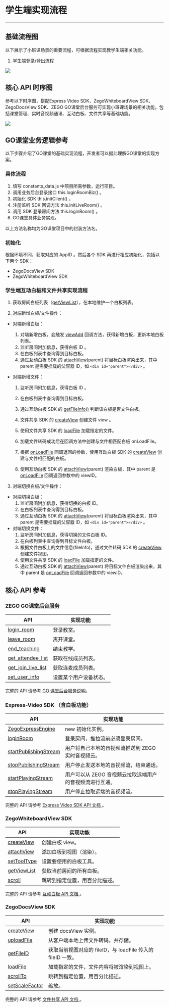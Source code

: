 # 学生端实现流程
---

## 基础流程图
以下展示了小班课场景的重要流程，可根据流程实现教学生端相关功能。

1. 学生端登录/登出流程

<Frame width="512" height="auto" caption=""><img src="https://storage.zego.im/sdk-doc/Pics/Common/GoClass/studentLogin.png" /></Frame>

## 核心 API 时序图
参考以下时序图，搭配Express Video SDK、ZegoWhiteboardView SDK、ZegoDocsView SDK、ZEGO GO课堂后台服务可实现小班课场景的相关功能，包括课堂管理、实时音视频通讯、互动白板、文件共享等基础功能。

<Frame width="512" height="auto" caption=""><img src="https://storage.zego.im/sdk-doc/Pics/GoClass/UMLs/SmallClass_Web_zh.png" /></Frame>

## GO课堂业务逻辑参考
以下步骤介绍了GO课堂的基础实现流程，开发者可以据此理解GO课堂的实现方案。

### 具体流程
1. 填写 constants_data.js 中项目所需参数，运行项目。
2. 调用业务后台登录接口 this.loginRoomBiz() 。
3. 初始化 SDK this.initClient() 。
4. 注册监听 SDK 回调方法 this.initLiveRoom() 。
5. 调用 SDK 登录房间方法 this.loginRoom() 。
6. GO课堂具体业务实现。


<Note title="说明">

 
以上方法名称均为GO课堂项目中的封装方法名。
</Note>



### 初始化

根据环境不同，获取对应的 AppID 。然后各个 SDK 再进行相应初始化，包括以下两个 SDK：

- ZegoDocsView SDK
- ZegoWhiteboardView SDK

### 学生端互动白板和文件共享实现流程

1. 获取房间白板列表（[getViewList](https://doc-zh.zego.im/article/api?doc=WhiteBoardView_API~javascript_web~class~ZegoExpressEngine#get-view-list)），在本地维护一个白板列表。

2. 对端新增白板/文件操作：

- 对端新增白板：

  1. 对端新增白板，会触发 [viewAdd](https://doc-zh.zego.im/article/api?doc=WhiteBoardView_API~javascript_web~interface~ZegoEvent#view-add) 回调方法，获得新增白板，更新本地白板列表。
  2. 监听房间附加信息，获得白板 ID 。
  3. 在白板列表中查询得到目标白板。
  4. 通过互动白板 SDK 的 [attachView](https://doc-zh.zego.im/article/api?doc=WhiteBoardView_API~javascript_web~class~ZegoExpressEngine#attach-view)(parent) 将目标白板渲染出来，其中 parent 是需要挂载的父容器 ID，如 `<div id="parent"></div>` 。

- 对端新增文件：

   1. 监听房间附加信息，获得白板 ID 。

   2. 在白板列表中查询得到目标白板。

   3. 通过互动白板 SDK 的 [getFileInfo()](https://doc-zh.zego.im/article/api?doc=WhiteBoardView_API~javascript_web~interface~ZegoWhiteboardView#get-file-info) 判断该白板是否文件白板。

   4. 文件共享 SDK 的 [createView](https://doc-zh.zego.im/article/api?doc=DocsView_API~javascript_web~class~ZegoExpressDocs#create-view) 创建文件 view 。

   5. 使用文件共享 SDK 的 [loadFile](https://doc-zh.zego.im/article/api?doc=DocsView_API~javascript_web~interface~ZegoDocsView#load-file) 加载指定的文件。

   6. 加载文件转码成功后在回调方法中创建与文件相匹配白板 onLoadFile。

   7. 根据 [onLoadFile](https://doc-zh.zego.im/article/api?doc=DocsView_API~javascript_web~interface~ZegoEvent#on-load-file) 回调返回的参数，使用互动白板 SDK 的 [createView](https://doc-zh.zego.im/article/api?doc=WhiteBoardView_API~javascript_web~class~ZegoExpressEngine#create-view) 创建与文件相匹配的白板。

   8. 使用互动白板 SDK 的 [attachView](https://doc-zh.zego.im/article/api?doc=WhiteBoardView_API~javascript_web~class~ZegoExpressEngine#attach-view)(parent) 渲染白板，其中 parent 是 [onLoadFile](https://doc-zh.zego.im/article/api?doc=DocsView_API~javascript_web~interface~ZegoEvent#on-load-file) 回调返回参数中的 viewID。      

3. 对端切换白板/文件操作：

- 对端切换白板：
  1. 监听房间附加信息，获得切换的白板 ID。
  2. 在白板列表中查询得到目标白板。
  3. 通过互动白板 SDK 的 [attachView](https://doc-zh.zego.im/article/api?doc=WhiteBoardView_API~javascript_web~class~ZegoExpressEngine#attach-view)(parent) 将目标白板渲染出来，其中 parent 是需要挂载的父容器 ID，如 `<div id="parent"></div>` 。
- 对端切换文件：
  1. 监听房间附加信息，获得切换的文件白板 ID。
  2. 在白板列表中查询得到目标文件白板。
  3. 根据文件白板上的文件信息(fileInfo)，通过文件转码 SDK 的 [createView](https://doc-zh.zego.im/article/api?doc=WhiteBoardView_API~javascript_web~class~ZegoExpressEngine#create-view) 创建文件视图。
  4. 使用文件共享 SDK 的 [loadFile](https://doc-zh.zego.im/article/api?doc=DocsView_API~javascript_web~interface~ZegoDocsView#load-file) 加载指定的文件。
  5. 通过互动白板 SDK 的 [attachView](https://doc-zh.zego.im/article/api?doc=WhiteBoardView_API~javascript_web~class~ZegoExpressEngine#attach-view)(parent) 将目标文件白板渲染出来，其中 parent 是 [onLoadFile](https://doc-zh.zego.im/article/api?doc=DocsView_API~javascript_web~interface~ZegoEvent#on-load-file) 回调返回参数中的 viewID。

## 核心 API 参考

### ZEGO GO课堂后台服务
 
|API|实现功能|
|-|-|
|[login_room ](https://doc-zh.zego.im/article/5904)| 登录教室。|
|[leave_room ](https://doc-zh.zego.im/article/5910)|离开课堂。|
|[end_teaching ](https://doc-zh.zego.im/article/5911)|结束教学。|
|[get_attendee_list ](https://doc-zh.zego.im/article/5905)|获取在线成员列表。|
|[get_join_live_list ](https://doc-zh.zego.im/article/5906)|获取连麦成员列表。|
|[set_user_info ](https://doc-zh.zego.im/article/5908)|设置某个用户设备状态。|

<Note title="说明">

 
完整的 API 请参考 [GO 课堂后台服务说明](https://doc-zh.zego.im/article/5370)。
</Note>

### Express-Video SDK （含白板功能）

|API|实现功能|
|-|-|
|[ZegoExpressEngine ](https://doc-zh.zego.im/article/api?doc=Express_Video_SDK_API~javascript_web~class~ZegoExpressEngine)|new 初始化实例。|
|[loginRoom ](https://doc-zh.zego.im/article/api?doc=Express_Video_SDK_API~javascript_web~class~ZegoExpressEngine#login-room)|登录房间，推拉流前必须登录房间。|
|[startPublishingStream ](https://doc-zh.zego.im/article/api?doc=Express_Video_SDK_API~javascript_web~class~ZegoExpressEngine#start-publishing-stream)|用户将自己本地的音视频流推送到 ZEGO 实时音视频云。|
|[stopPublishingStream ](https://doc-zh.zego.im/article/api?doc=Express_Video_SDK_API~javascript_web~class~ZegoExpressEngine#stop-publishing-stream)|用户停止发送本地的音视频流，结束通话。|
|[startPlayingStream ](https://doc-zh.zego.im/article/api?doc=Express_Video_SDK_API~javascript_web~class~ZegoExpressEngine#start-playing-stream)|用户可以从 ZEGO 音视频云拉取远端用户的音视频流进行互通。|
|[stopPlayingStream ](https://doc-zh.zego.im/article/api?doc=Express_Video_SDK_API~javascript_web~class~ZegoExpressEngine#stop-playing-stream)|用户停止拉取远端的音视频流。|

<Note title="说明">

 
完整的 API 请参考 [Express Video SDK API 文档 ](https://doc-zh.zego.im/article/api?doc=Express_Video_SDK_API~javascript_web~class)。
</Note>


### ZegoWhiteboardView SDK

|API|实现功能|
|-|-|
|[createView](https://doc-zh.zego.im/article/api?doc=WhiteBoardView_API~Javascript_web~class~ZegoExpressEngine&jumpType=route#create-view)|创建白板 view。|
|[attachView](https://doc-zh.zego.im/article/api?doc=WhiteBoardView_API~Javascript_web~class~ZegoExpressEngine&jumpType=route#attach-view)|添加白板到视图（渲染）。|
|[setToolType](https://doc-zh.zego.im/article/api?doc=WhiteBoardView_API~javascript_web~interface~ZegoWhiteboardView#set-tool-type)|设置要使用的白板工具。|
|[getViewList](https://doc-zh.zego.im/article/api?doc=WhiteBoardView_API~Javascript_web~class~ZegoExpressEngine&jumpType=route#get-view-list)|获取当前房间的所有白板。|
|[scroll](https://doc-zh.zego.im/article/api?doc=WhiteBoardView_API~javascript_web~interface~ZegoWhiteboardView#scroll)|跳转到指定位置，用百分比描述。|

<Note title="说明">

 
完整的 API 请参考 [互动白板 API 文档 ](https://doc-zh.zego.im/article/api?doc=WhiteBoardView_API~javascript_web~class)。
</Note>

### ZegoDocsView SDK

|API|实现功能|
|-|-|
|[createView](https://doc-zh.zego.im/article/api?doc=DocsView_API~Javascript_web~class~ZegoExpressDocs#create-view)| 创建 docsView 实例。|
|[uploadFile](https://doc-zh.zego.im/article/api?doc=DocsView_API~Javascript_web~class~ZegoExpressDocs#upload-file)| 从客户端本地上传文件转码，并存储。|
|[getFileID](https://doc-zh.zego.im/article/api?doc=DocsView_API~javascript_web~interface~ZegoDocsView#get-file-id)| 获取当前视图对应的 fileID，与 loadFile 传入的 fileID 一致。|
|[loadFile](https://doc-zh.zego.im/article/api?doc=DocsView_API~javascript_web~interface~ZegoDocsView#load-file)|加载指定的文件，文件内容将被渲染到视图上。|
|[scrollTo](https://doc-zh.zego.im/article/api?doc=DocsView_API~javascript_web~interface~ZegoDocsView#scroll-to)|跳转到指定位置，用百分比描述。|
|[setScaleFactor](https://doc-zh.zego.im/article/api?doc=DocsView_API~javascript_web~interface~ZegoDocsView#set-scale-factor)|缩放。|

<Note title="说明">

 
完整的 API 请参考 [文件共享 API 文档 ](https://doc-zh.zego.im/article/api?doc=DocsView_API~javascript_web~class)。
</Note>
